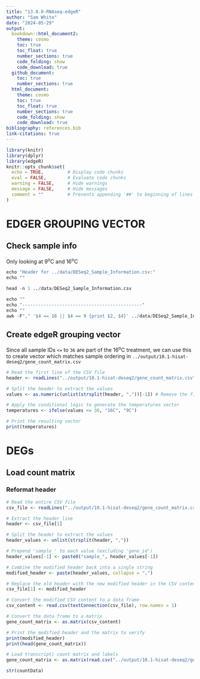 ```yaml
---
title: "13.0.0-RNAseq-edgeR"
author: "Sam White"
date: "2024-05-29"
output: 
  bookdown::html_document2:
    theme: cosmo
    toc: true
    toc_float: true
    number_sections: true
    code_folding: show
    code_download: true
  github_document:
    toc: true
    number_sections: true
  html_document:
    theme: cosmo
    toc: true
    toc_float: true
    number_sections: true
    code_folding: show
    code_download: true
bibliography: references.bib
link-citations: true
---
```


```r
library(knitr)
library(dplyr)
library(edgeR)
knitr::opts_chunk$set(
  echo = TRUE,         # Display code chunks
  eval = FALSE,        # Evaluate code chunks
  warning = FALSE,     # Hide warnings
  message = FALSE,     # Hide messages
  comment = ""         # Prevents appending '##' to beginning of lines in code output
)
```

# EDGER GROUPING VECTOR

## Check sample info

Only looking at 9<sup>o</sup>C and 16<sup>o</sup>C
```r
echo "Header for ../data/DESeq2_Sample_Information.csv:"
echo ""

head -n 1 ../data/DESeq2_Sample_Information.csv

echo ""
echo "---------------------------------------------"
echo ""
awk -F"," '$4 == 16 || $4 == 9 {print $2, $4}' ../data/DESeq2_Sample_Information.csv | sort -n -k1,1
```

## Create edgeR grouping vector

Since all sample IDs `<=` to `36` are part of the 16<sup>o</sup>C treatment, we can use this to create vector which matches sample ordering in `../output/10.1-hisat-deseq2/gene_count_matrix.csv`

```r
# Read the first line of the CSV file
header <- readLines("../output/10.1-hisat-deseq2/gene_count_matrix.csv", n = 1)

# Split the header to extract the values
values <- as.numeric(unlist(strsplit(header, ","))[-1]) # Remove the first element which is "gene_id"

# Apply the conditional logic to generate the temperatures vector
temperatures <- ifelse(values <= 36, "16C", "9C")

# Print the resulting vector
print(temperatures)
```


# DEGs

## Load count matrix

### Reformat header

```r
# Read the entire CSV file
csv_file <- readLines("../output/10.1-hisat-deseq2/gene_count_matrix.csv")

# Extract the header line
header <- csv_file[1]

# Split the header to extract the values
header_values <- unlist(strsplit(header, ","))

# Prepend 'sample_' to each value (excluding 'gene_id')
header_values[-1] <- paste0("sample_", header_values[-1])

# Combine the modified header back into a single string
modified_header <- paste(header_values, collapse = ",")

# Replace the old header with the new modified header in the CSV content
csv_file[1] <- modified_header

# Convert the modified CSV content to a data frame
csv_content <- read.csv(textConnection(csv_file), row.names = 1)

# Convert the data frame to a matrix
gene_count_matrix <- as.matrix(csv_content)

# Print the modified header and the matrix to verify
print(modified_header)
print(head(gene_count_matrix))

```

```r
# Load transcript) count matrix and labels
gene_count_matrix <- as.matrix(read.csv("../output/10.1-hisat-deseq2/gene_count_matrix.csv", row.names="gene_id"))

str(countData)
```
